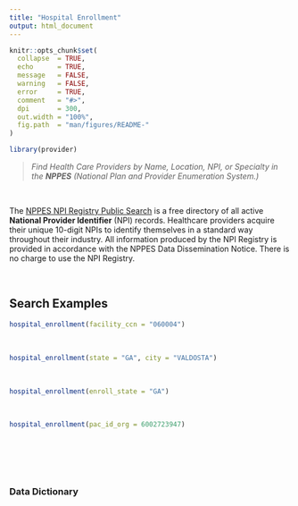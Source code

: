 ```yaml
---
title: "Hospital Enrollment"
output: html_document
---
```


```r
knitr::opts_chunk$set(
  collapse  = TRUE,
  echo      = TRUE, 
  message   = FALSE, 
  warning   = FALSE,
  error     = TRUE,
  comment   = "#>",
  dpi       = 300, 
  out.width = "100%",
  fig.path  = "man/figures/README-"
)
```

```r
library(provider)
```

 > *Find Health Care Providers by Name, Location, NPI, or Specialty in the **NPPES** (National Plan and Provider Enumeration System.)*

<br>

The [NPPES NPI Registry Public Search](https://npiregistry.cms.hhs.gov/) is a free directory of all active **National Provider Identifier** (NPI) records. Healthcare providers acquire their unique 10-digit NPIs to identify themselves in a standard way throughout their industry. All information produced by the NPI Registry is provided in accordance with the NPPES Data Dissemination Notice. There is no charge to use the NPI Registry.

<br>

## Search Examples

```r
hospital_enrollment(facility_ccn = "060004")
```
<br>

```r
hospital_enrollment(state = "GA", city = "VALDOSTA")
```

<br>

```r
hospital_enrollment(enroll_state = "GA")
```
<br>

```r
hospital_enrollment(pac_id_org = 6002723947)
```


<br>


<br><br>

### Data Dictionary
